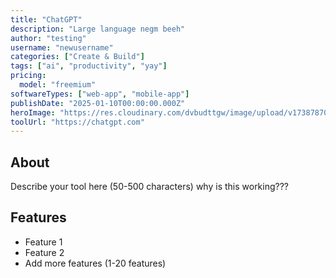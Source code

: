 ```yaml
---
title: "ChatGPT"
description: "Large language negm beeh"
author: "testing"
username: "newusername"
categories: ["Create & Build"]
tags: ["ai", "productivity", "yay"]
pricing:
  model: "freemium"
softwareTypes: ["web-app", "mobile-app"]
publishDate: "2025-01-10T00:00:00.000Z"
heroImage: "https://res.cloudinary.com/dvbudttgw/image/upload/v1738787022/wsykici9saddpwaasy6z.png"
toolUrl: "https://chatgpt.com"
---
```

## About
Describe your tool here (50-500 characters) why is this working???

## Features
- Feature 1
- Feature 2
- Add more features (1-20 features)
